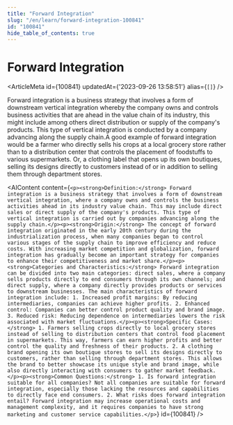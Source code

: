 ```yaml
---
title: "Forward Integration"
slug: "/en/learn/forward-integration-100841"
id: "100841"
hide_table_of_contents: true
---
```



# Forward Integration

<ArticleMeta id={100841} updatedAt={'2023-09-26 13:58:51'} alias={`[]`} />
<div className='border-solid border-b border-t-0 my-4 border-[var(--ifm-color-gray-300)]' />

Forward integration is a business strategy that involves a form of downstream vertical integration whereby the company owns and controls business activities that are ahead in the value chain of its industry, this might include among others direct distribution or supply of the company's products. This type of vertical integration is conducted by a company advancing along the supply chain.A good example of forward integration would be a farmer who directly sells his crops at a local grocery store rather than to a distribution center that controls the placement of foodstuffs to various supermarkets. Or, a clothing label that opens up its own boutiques, selling its designs directly to customers instead of or in addition to selling them through department stores.

<AIContent content={`<p><strong>Definition:</strong> Forward integration is a business strategy that involves a form of downstream vertical integration, where a company owns and controls the business activities ahead in its industry value chain. This may include direct sales or direct supply of the company's products. This type of vertical integration is carried out by companies advancing along the supply chain.</p><p><strong>Origin:</strong> The concept of forward integration originated in the early 20th century during the industrialization process, when many companies began to control various stages of the supply chain to improve efficiency and reduce costs. With increasing market competition and globalization, forward integration has gradually become an important strategy for companies to enhance their competitiveness and market share.</p><p><strong>Categories and Characteristics:</strong> Forward integration can be divided into two main categories: direct sales, where a company sells products directly to end consumers through its own channels; and direct supply, where a company directly provides products or services to downstream businesses. The main characteristics of forward integration include: 1. Increased profit margins: By reducing intermediaries, companies can achieve higher profits. 2. Enhanced control: Companies can better control product quality and brand image. 3. Reduced risk: Reducing dependence on intermediaries lowers the risk associated with market fluctuations.</p><p><strong>Specific Cases:</strong> 1. Farmers selling crops directly to local grocery stores instead of selling to distribution centers that control food placement in supermarkets. This way, farmers can earn higher profits and better control the quality and freshness of their products. 2. A clothing brand opening its own boutique stores to sell its designs directly to customers, rather than selling through department stores. This allows the brand to better showcase its unique style and brand image, while also directly interacting with consumers to gather market feedback.</p><p><strong>Common Questions:</strong> 1. Is forward integration suitable for all companies? Not all companies are suitable for forward integration, especially those lacking the resources and capabilities to directly face end consumers. 2. What risks does forward integration entail? Forward integration may increase operational costs and management complexity, and it requires companies to have strong marketing and customer service capabilities.</p>`} id={100841} />
